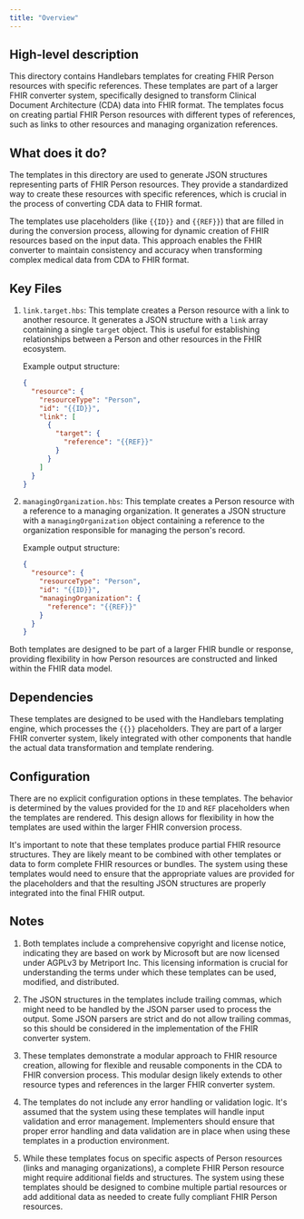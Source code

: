 ```yaml
---
title: "Overview"
---
```


## High-level description
This directory contains Handlebars templates for creating FHIR Person resources with specific references. These templates are part of a larger FHIR converter system, specifically designed to transform Clinical Document Architecture (CDA) data into FHIR format. The templates focus on creating partial FHIR Person resources with different types of references, such as links to other resources and managing organization references.

## What does it do?
The templates in this directory are used to generate JSON structures representing parts of FHIR Person resources. They provide a standardized way to create these resources with specific references, which is crucial in the process of converting CDA data to FHIR format. 

The templates use placeholders (like `{{ID}}` and `{{REF}}`) that are filled in during the conversion process, allowing for dynamic creation of FHIR resources based on the input data. This approach enables the FHIR converter to maintain consistency and accuracy when transforming complex medical data from CDA to FHIR format.

## Key Files

1. `link.target.hbs`:
   This template creates a Person resource with a link to another resource. It generates a JSON structure with a `link` array containing a single `target` object. This is useful for establishing relationships between a Person and other resources in the FHIR ecosystem.

   Example output structure:
   ```json
   {
     "resource": {
       "resourceType": "Person",
       "id": "{{ID}}",
       "link": [
         {
           "target": {
             "reference": "{{REF}}"
           }
         }
       ]
     }
   }
   ```

2. `managingOrganization.hbs`:
   This template creates a Person resource with a reference to a managing organization. It generates a JSON structure with a `managingOrganization` object containing a reference to the organization responsible for managing the person's record.

   Example output structure:
   ```json
   {
     "resource": {
       "resourceType": "Person",
       "id": "{{ID}}",
       "managingOrganization": {
         "reference": "{{REF}}"
       }
     }
   }
   ```

Both templates are designed to be part of a larger FHIR bundle or response, providing flexibility in how Person resources are constructed and linked within the FHIR data model.

## Dependencies
These templates are designed to be used with the Handlebars templating engine, which processes the `{{}}` placeholders. They are part of a larger FHIR converter system, likely integrated with other components that handle the actual data transformation and template rendering.

## Configuration
There are no explicit configuration options in these templates. The behavior is determined by the values provided for the `ID` and `REF` placeholders when the templates are rendered. This design allows for flexibility in how the templates are used within the larger FHIR conversion process.

It's important to note that these templates produce partial FHIR resource structures. They are likely meant to be combined with other templates or data to form complete FHIR resources or bundles. The system using these templates would need to ensure that the appropriate values are provided for the placeholders and that the resulting JSON structures are properly integrated into the final FHIR output.

## Notes
1. Both templates include a comprehensive copyright and license notice, indicating they are based on work by Microsoft but are now licensed under AGPLv3 by Metriport Inc. This licensing information is crucial for understanding the terms under which these templates can be used, modified, and distributed.

2. The JSON structures in the templates include trailing commas, which might need to be handled by the JSON parser used to process the output. Some JSON parsers are strict and do not allow trailing commas, so this should be considered in the implementation of the FHIR converter system.

3. These templates demonstrate a modular approach to FHIR resource creation, allowing for flexible and reusable components in the CDA to FHIR conversion process. This modular design likely extends to other resource types and references in the larger FHIR converter system.

4. The templates do not include any error handling or validation logic. It's assumed that the system using these templates will handle input validation and error management. Implementers should ensure that proper error handling and data validation are in place when using these templates in a production environment.

5. While these templates focus on specific aspects of Person resources (links and managing organizations), a complete FHIR Person resource might require additional fields and structures. The system using these templates should be designed to combine multiple partial resources or add additional data as needed to create fully compliant FHIR Person resources.